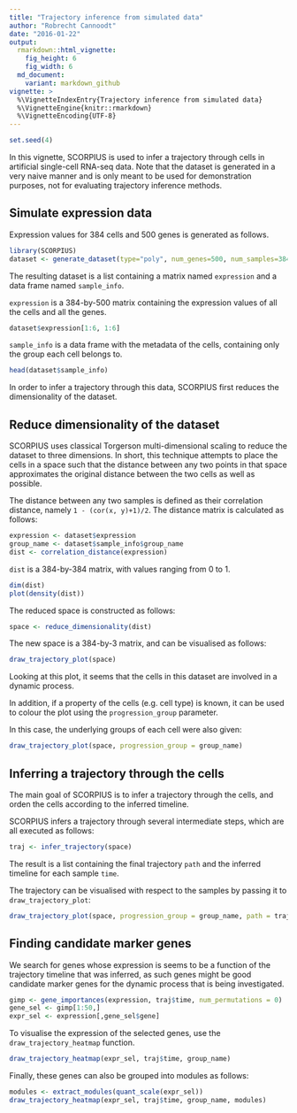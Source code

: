 ```yaml
---
title: "Trajectory inference from simulated data"
author: "Robrecht Cannoodt"
date: "2016-01-22"
output: 
  rmarkdown::html_vignette: 
    fig_height: 6
    fig_width: 6
  md_document:
    variant: markdown_github
vignette: >
  %\VignetteIndexEntry{Trajectory inference from simulated data}
  %\VignetteEngine{knitr::rmarkdown}
  %\VignetteEncoding{UTF-8}
---
```


<!-- github markdown built using 
rmarkdown::render("vignettes/simulated-data.Rmd", output_format = "md_document")
-->

```r
set.seed(4)
```

In this vignette, SCORPIUS is used to infer a trajectory through cells in artificial single-cell RNA-seq data.
Note that the dataset is generated in a very naive manner and is only meant to be used for demonstration purposes, not for evaluating trajectory inference methods.


## Simulate expression data
Expression values for 384 cells and 500 genes is generated as follows.
```r
library(SCORPIUS)
dataset <- generate_dataset(type="poly", num_genes=500, num_samples=384, num_groups=4)
```

The resulting dataset is a list containing a matrix named `expression` and a data frame named `sample_info`.

`expression` is a 384-by-500 matrix containing the expression values of all the cells and all the genes.
```r
dataset$expression[1:6, 1:6]
```

`sample_info` is a data frame with the metadata of the cells, containing only the group each cell belongs to.
```r
head(dataset$sample_info)
```

In order to infer a trajectory through this data, SCORPIUS first reduces the dimensionality of the dataset.


## Reduce dimensionality of the dataset
SCORPIUS uses classical Torgerson multi-dimensional scaling to reduce the dataset to three dimensions.
In short, this technique attempts to place the cells in a space such that the distance between any
two points in that space approximates the original distance between the two cells as well as possible.

The distance between any two samples is defined as their correlation distance, namely `1 - (cor(x, y)+1)/2`. 
The distance matrix is calculated as follows:
```r
expression <- dataset$expression
group_name <- dataset$sample_info$group_name
dist <- correlation_distance(expression)
```

`dist` is a 384-by-384 matrix, with values ranging from 0 to 1.
```r
dim(dist)
plot(density(dist))
```


The reduced space is constructed as follows:
```r
space <- reduce_dimensionality(dist)
```


The new space is a 384-by-3 matrix, and can be visualised as follows:
```r
draw_trajectory_plot(space)
```


Looking at this plot, it seems that the cells in this dataset are involved in a dynamic process. 

In addition, if a property of the cells (e.g. cell type) is known, it can be used to colour the plot using the `progression_group` parameter.

In this case, the underlying groups of each cell were also given:
```r
draw_trajectory_plot(space, progression_group = group_name)
```


## Inferring a trajectory through the cells
The main goal of SCORPIUS is to infer a trajectory through the cells, and orden the cells according to the inferred timeline.

SCORPIUS infers a trajectory through several intermediate steps, which are all executed as follows:
```r
traj <- infer_trajectory(space)
```


The result is a list containing the final trajectory `path` and the inferred timeline for each sample `time`.

The trajectory can be visualised with respect to the samples by passing it to `draw_trajectory_plot`:
```r
draw_trajectory_plot(space, progression_group = group_name, path = traj$path)
```


## Finding candidate marker genes
We search for genes whose expression is seems to be a function of the trajectory timeline that was inferred, 
as such genes might be good candidate marker genes for the dynamic process that is being investigated.

```r
gimp <- gene_importances(expression, traj$time, num_permutations = 0)
gene_sel <- gimp[1:50,]
expr_sel <- expression[,gene_sel$gene]
```


To visualise the expression of the selected genes, use the `draw_trajectory_heatmap` function.
```r
draw_trajectory_heatmap(expr_sel, traj$time, group_name)
```


Finally, these genes can also be grouped into modules as follows: 
```r
modules <- extract_modules(quant_scale(expr_sel))
draw_trajectory_heatmap(expr_sel, traj$time, group_name, modules)
```
